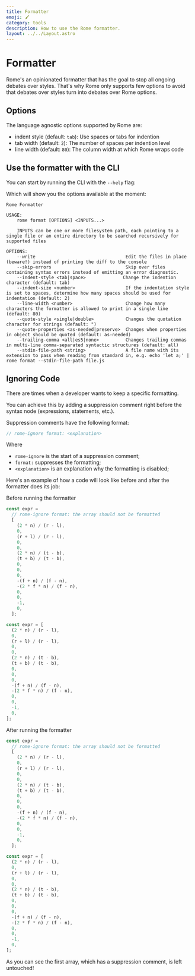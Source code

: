 ```yaml
---
title: Formatter
emoji: 🖌️
category: tools
description: How to use the Rome formatter.
layout: ../../Layout.astro
---
```



# Formatter

Rome's an opinionated formatter that has the goal to stop all ongoing debates over styles. That's why Rome only supports
few options to avoid that debates over styles turn into debates over Rome options.

## Options

The language agnostic options supported by Rome are:

- indent style (default: `tab`): Use spaces or tabs for indention
- tab width (default: `2`): The number of spaces per indention level
- line width (default: `80`): The column width at which Rome wraps code

## Use the formatter with the CLI

You can start by running the CLI with the `--help` flag:

<PackageManagerRomeCommand command="format --help" />

Which will show you the options available at the moment:

```plaintext
Rome Formatter

USAGE:
    rome format [OPTIONS] <INPUTS...>

    INPUTS can be one or more filesystem path, each pointing to a single file or an entire directory to be searched recursively for supported files

OPTIONS:
    --write                                  Edit the files in place (beware!) instead of printing the diff to the console
    --skip-errors                            Skip over files containing syntax errors instead of emitting an error diagnostic.
    --indent-style <tab|space>              Change the indention character (default: tab)
    --indent-size <number>                   If the indentation style is set to spaces, determine how many spaces should be used for indentation (default: 2)
    --line-width <number>                    Change how many characters the formatter is allowed to print in a single line (default: 80)
    --quote-style <single|double>            Changes the quotation character for strings (default: ")
    --quote-properties <as-needed|preserve>  Changes when properties in object should be quoted (default: as-needed)
    --trailing-comma <all|es5|none>          Changes trailing commas in multi-line comma-separated syntactic structures (default: all)
    --stdin-file-path <string>               A file name with its extension to pass when reading from standard in, e.g. echo 'let a;' | rome format --stdin-file-path file.js
```

## Ignoring Code

There are times when a developer wants to keep a specific formatting.

You can achieve this by adding a suppression comment right before the syntax node (expressions, statements, etc.).

Suppression comments have the following format:

```js
// rome-ignore format: <explanation>
```

Where

- `rome-ignore` is the start of a suppression comment;
- `format:` suppresses the formatting;
- `<explanation>` is an explanation why the formatting is disabled;

Here's an example of how a code will look like before and after the formatter does its job:

Before running the formatter

```js
const expr =
  // rome-ignore format: the array should not be formatted
  [
    (2 * n) / (r - l),
    0,
    (r + l) / (r - l),
    0,
    0,
    (2 * n) / (t - b),
    (t + b) / (t - b),
    0,
    0,
    0,
    -(f + n) / (f - n),
    -(2 * f * n) / (f - n),
    0,
    0,
    -1,
    0,
  ];

const expr = [
  (2 * n) / (r - l),
  0,
  (r + l) / (r - l),
  0,
  0,
  (2 * n) / (t - b),
  (t + b) / (t - b),
  0,
  0,
  0,
  -(f + n) / (f - n),
  -(2 * f * n) / (f - n),
  0,
  0,
  -1,
  0,
];
```

After running the formatter

```js
const expr =
  // rome-ignore format: the array should not be formatted
  [
    (2 * n) / (r - l),
    0,
    (r + l) / (r - l),
    0,
    0,
    (2 * n) / (t - b),
    (t + b) / (t - b),
    0,
    0,
    0,
    -(f + n) / (f - n),
    -(2 * f * n) / (f - n),
    0,
    0,
    -1,
    0,
  ];

const expr = [
  (2 * n) / (r - l),
  0,
  (r + l) / (r - l),
  0,
  0,
  (2 * n) / (t - b),
  (t + b) / (t - b),
  0,
  0,
  0,
  -(f + n) / (f - n),
  -(2 * f * n) / (f - n),
  0,
  0,
  -1,
  0,
];
```

As you can see the first array, which has a suppression comment, is left untouched!
